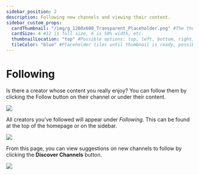 ---
sidebar_position: 2
description: Following new channels and viewing their content.
sidebar_custom_props:
  cardThumbnail: "/img/g_1200x600_Transparent_Placeholder.png" #The thumbnail on the category card.
  cardSize: 4 #12 is full size, 6 is 50% width, etc.
  thumbnailLocation: "top" #Possible options: top, left, bottom, right, none
  tileColor: "blue" #Placeholder tiles until thumbnail is ready, possible options: blue, cream, darkpurple, lightpurple, mauve, orange, pink, none
---

# Following

Is there a creator whose content you really enjoy? You can follow them by clicking the Follow button on their channel or under their content.

![](/img/en/category-discovery1.png)

All creators you've followed will appear under *Following*. This can be found at the top of the homepage or on the sidebar.

![](/img/en/category-discovery2.png)

From this page, you can view suggestions on new channels to follow by clicking the **Discover Channels** button.

![](/img/en/category-discovery3.png)
